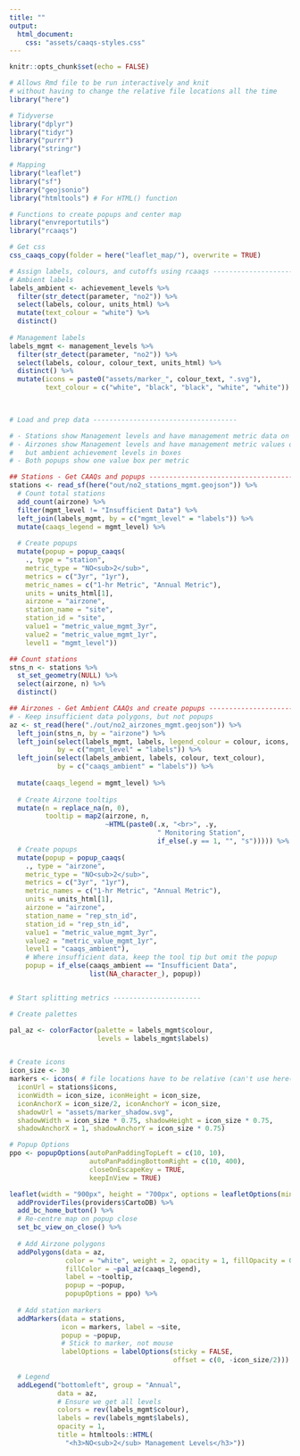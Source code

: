 ```yaml
---
title: ""
output: 
  html_document:
    css: "assets/caaqs-styles.css"
---
```


```r
knitr::opts_chunk$set(echo = FALSE)

# Allows Rmd file to be run interactively and knit 
# without having to change the relative file locations all the time
library("here") 

# Tidyverse
library("dplyr")
library("tidyr")
library("purrr")
library("stringr")

# Mapping
library("leaflet")
library("sf")
library("geojsonio")
library("htmltools") # For HTML() function

# Functions to create popups and center map
library("envreportutils")
library("rcaaqs")

# Get css
css_caaqs_copy(folder = here("leaflet_map/"), overwrite = TRUE)

# Assign labels, colours, and cutoffs using rcaaqs ----------------------------
# Ambient labels
labels_ambient <- achievement_levels %>%
  filter(str_detect(parameter, "no2")) %>%
  select(labels, colour, units_html) %>%
  mutate(text_colour = "white") %>%
  distinct()
  
# Management labels
labels_mgmt <- management_levels %>%
  filter(str_detect(parameter, "no2")) %>%
  select(labels, colour, colour_text, units_html) %>%
  distinct() %>%
  mutate(icons = paste0("assets/marker_", colour_text, ".svg"),
         text_colour = c("white", "black", "black", "white", "white"))

  

# Load and prep data ------------------------------------

# - Stations show Management levels and have management metric data on popups
# - Airzones show Management levels and have management metric values on popups,
#   but ambient achievement levels in boxes
# - Both popups show one value box per metric

## Stations - Get CAAQs and popups ---------------------------------------
stations <- read_sf(here("out/no2_stations_mgmt.geojson")) %>%
  # Count total stations
  add_count(airzone) %>%
  filter(mgmt_level != "Insufficient Data") %>%
  left_join(labels_mgmt, by = c("mgmt_level" = "labels")) %>%
  mutate(caaqs_legend = mgmt_level) %>%
  
  # Create popups
  mutate(popup = popup_caaqs(
    ., type = "station", 
    metric_type = "NO<sub>2</sub>", 
    metrics = c("3yr", "1yr"), 
    metric_names = c("1-hr Metric", "Annual Metric"),
    units = units_html[1],
    airzone = "airzone", 
    station_name = "site", 
    station_id = "site", 
    value1 = "metric_value_mgmt_3yr", 
    value2 = "metric_value_mgmt_1yr",
    level1 = "mgmt_level"))

## Count stations
stns_n <- stations %>%
  st_set_geometry(NULL) %>%
  select(airzone, n) %>%
  distinct()

## Airzones - Get Ambient CAAQs and create popups --------------------------
# - Keep insufficient data polygons, but not popups
az <- st_read(here("./out/no2_airzones_mgmt.geojson")) %>%
  left_join(stns_n, by = "airzone") %>%
  left_join(select(labels_mgmt, labels, legend_colour = colour, icons, units_html),
            by = c("mgmt_level" = "labels")) %>%
  left_join(select(labels_ambient, labels, colour, text_colour),
            by = c("caaqs_ambient" = "labels")) %>%
  
  mutate(caaqs_legend = mgmt_level) %>%
  
  # Create Airzone tooltips
  mutate(n = replace_na(n, 0),
         tooltip = map2(airzone, n, 
                        ~HTML(paste0(.x, "<br>", .y, 
                                     " Monitoring Station", 
                                     if_else(.y == 1, "", "s"))))) %>%
  # Create popups
  mutate(popup = popup_caaqs(
    ., type = "airzone", 
    metric_type = "NO<sub>2</sub>", 
    metrics = c("3yr", "1yr"), 
    metric_names = c("1-hr Metric", "Annual Metric"),
    units = units_html[1],
    airzone = "airzone", 
    station_name = "rep_stn_id", 
    station_id = "rep_stn_id", 
    value1 = "metric_value_mgmt_3yr", 
    value2 = "metric_value_mgmt_1yr",
    level1 = "caaqs_ambient"),
    # Where insufficient data, keep the tool tip but omit the popup
    popup = if_else(caaqs_ambient == "Insufficient Data", 
                    list(NA_character_), popup))


# Start splitting metrics ----------------------

# Create palettes

pal_az <- colorFactor(palette = labels_mgmt$colour, 
                      levels = labels_mgmt$labels)


# Create icons
icon_size <- 30
markers <- icons( # file locations have to be relative (can't use here())
  iconUrl = stations$icons,
  iconWidth = icon_size, iconHeight = icon_size,
  iconAnchorX = icon_size/2, iconAnchorY = icon_size,
  shadowUrl = "assets/marker_shadow.svg",
  shadowWidth = icon_size * 0.75, shadowHeight = icon_size * 0.75,
  shadowAnchorX = 1, shadowAnchorY = icon_size * 0.75)

# Popup Options
ppo <- popupOptions(autoPanPaddingTopLeft = c(10, 10),
                    autoPanPaddingBottomRight = c(10, 400),
                    closeOnEscapeKey = TRUE, 
                    keepInView = TRUE)
```


```r
leaflet(width = "900px", height = "700px", options = leafletOptions(minZoom = 5)) %>% 
  addProviderTiles(providers$CartoDB) %>%
  add_bc_home_button() %>%
  # Re-centre map on popup close
  set_bc_view_on_close() %>%
  
  # Add Airzone polygons
  addPolygons(data = az,
              color = "white", weight = 2, opacity = 1, fillOpacity = 0.7,
              fillColor = ~pal_az(caaqs_legend),
              label = ~tooltip, 
              popup = ~popup,
              popupOptions = ppo) %>%
  
  # Add station markers
  addMarkers(data = stations,
             icon = markers, label = ~site, 
             popup = ~popup,
             # Stick to marker, not mouse
             labelOptions = labelOptions(sticky = FALSE, 
                                         offset = c(0, -icon_size/2))) %>%
  
  # Legend
  addLegend("bottomleft", group = "Annual",
            data = az,
            # Ensure we get all levels
            colors = rev(labels_mgmt$colour), 
            labels = rev(labels_mgmt$labels),
            opacity = 1, 
            title = htmltools::HTML(
              "<h3>NO<sub>2</sub> Management Levels</h3>"))
```
